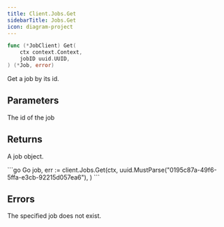 ```yaml
---
title: Client.Jobs.Get
sidebarTitle: Jobs.Get
icon: diagram-project
---
```


```go
func (*JobClient) Get(
    ctx context.Context,
    jobID uuid.UUID,
) (*Job, error)
```

Get a job by its id.

## Parameters

<ParamField path="jobID" type="uuid.UUID">
  The id of the job
</ParamField>

## Returns

A job object.

<RequestExample>
```go Go
job, err := client.Jobs.Get(ctx,
    uuid.MustParse("0195c87a-49f6-5ffa-e3cb-92215d057ea6"),
)
```
</RequestExample>

## Errors

<ParamField path="not_found" type="job not found">
  The specified job does not exist.
</ParamField>
